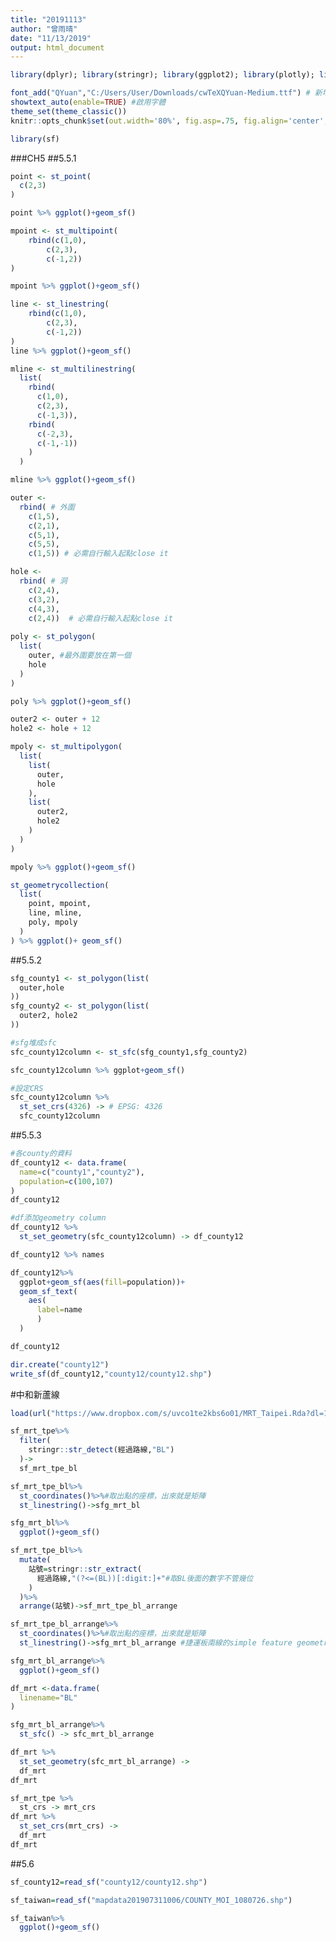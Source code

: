 ```yaml
---
title: "20191113"
author: "曾雨晴"
date: "11/13/2019"
output: html_document
---
```

```r
library(dplyr); library(stringr); library(ggplot2); library(plotly); library(lubridate); library(readr); library(tidyr); library(showtext)

font_add("QYuan","C:/Users/User/Downloads/cwTeXQYuan-Medium.ttf") # 新增字體
showtext_auto(enable=TRUE) #啟用字體
theme_set(theme_classic())
knitr::opts_chunk$set(out.width='80%', fig.asp=.75, fig.align='center', fig.showtext=T)
```

```r
library(sf)
```
###CH5
##5.5.1
```r
point <- st_point(
  c(2,3)
)

point %>% ggplot()+geom_sf()
```
```r
mpoint <- st_multipoint(
    rbind(c(1,0),
        c(2,3),
        c(-1,2))
)

mpoint %>% ggplot()+geom_sf()
```
```r
line <- st_linestring(
    rbind(c(1,0),
        c(2,3),
        c(-1,2))
)
line %>% ggplot()+geom_sf()
```
```r
mline <- st_multilinestring(
  list(
    rbind(
      c(1,0),
      c(2,3),
      c(-1,3)),
    rbind(
      c(-2,3),
      c(-1,-1))
    )
  )

mline %>% ggplot()+geom_sf()
```
```r
outer <-     
  rbind( # 外圍
    c(1,5),
    c(2,1),
    c(5,1),
    c(5,5),
    c(1,5)) # 必需自行輸入起點close it

hole <-
  rbind( # 洞
    c(2,4),
    c(3,2),
    c(4,3),
    c(2,4))  # 必需自行輸入起點close it
  
poly <- st_polygon(
  list(
    outer, #最外圍要放在第一個
    hole
  )
) 

poly %>% ggplot()+geom_sf()
```
```r
outer2 <- outer + 12
hole2 <- hole + 12

mpoly <- st_multipolygon(
  list(
    list(
      outer,
      hole
    ),
    list(
      outer2,
      hole2
    )
  )
) 

mpoly %>% ggplot()+geom_sf()
```
```r
st_geometrycollection(
  list(
    point, mpoint,
    line, mline,
    poly, mpoly
  )
) %>% ggplot()+ geom_sf()
```
##5.5.2
```r
sfg_county1 <- st_polygon(list(
  outer,hole
))
sfg_county2 <- st_polygon(list(
  outer2, hole2
))

#sfg堆成sfc
sfc_county12column <- st_sfc(sfg_county1,sfg_county2)

sfc_county12column %>% ggplot+geom_sf()
```
```r
#設定CRS
sfc_county12column %>%
  st_set_crs(4326) -> # EPSG: 4326
  sfc_county12column
```
##5.5.3
```r
#各county的資料
df_county12 <- data.frame(
  name=c("county1","county2"),
  population=c(100,107)
)
df_county12
```

```r
#df添加geometry column
df_county12 %>%
  st_set_geometry(sfc_county12column) -> df_county12

df_county12 %>% names
```

```r
df_county12%>%
  ggplot+geom_sf(aes(fill=population))+
  geom_sf_text(
    aes(
      label=name
      )
  )
```

```r
df_county12
```

```r
dir.create("county12")
write_sf(df_county12,"county12/county12.shp")
```
#中和新蘆線
```r
load(url("https://www.dropbox.com/s/uvco1te2kbs6o01/MRT_Taipei.Rda?dl=1"))
```

```r
sf_mrt_tpe%>%
  filter(
    stringr::str_detect(經過路線,"BL")
  )->
  sf_mrt_tpe_bl
```

```r
sf_mrt_tpe_bl%>%
  st_coordinates()%>%#取出點的座標，出來就是矩陣
  st_linestring()->sfg_mrt_bl
```

```r
sfg_mrt_bl%>%
  ggplot()+geom_sf()
```
```r
sf_mrt_tpe_bl%>%
  mutate(
    站號=stringr::str_extract(
      經過路線,"(?<=(BL))[:digit:]+"#取BL後面的數字不管幾位
    )
  )%>%
  arrange(站號)->sf_mrt_tpe_bl_arrange
```

```r
sf_mrt_tpe_bl_arrange%>%
  st_coordinates()%>%#取出點的座標，出來就是矩陣
  st_linestring()->sfg_mrt_bl_arrange #捷運板南線的simple feature geometry

sfg_mrt_bl_arrange%>%
  ggplot()+geom_sf()
```
```r
df_mrt <-data.frame(
  linename="BL"
)

sfg_mrt_bl_arrange%>%
  st_sfc() -> sfc_mrt_bl_arrange

df_mrt %>%
  st_set_geometry(sfc_mrt_bl_arrange) -> 
  df_mrt
df_mrt
```

```r
sf_mrt_tpe %>%
  st_crs -> mrt_crs
df_mrt %>%
  st_set_crs(mrt_crs) ->
  df_mrt
df_mrt
```
##5.6
```r
sf_county12=read_sf("county12/county12.shp")
```

```r
sf_taiwan=read_sf("mapdata201907311006/COUNTY_MOI_1080726.shp")

sf_taiwan%>%
  ggplot()+geom_sf()
```

